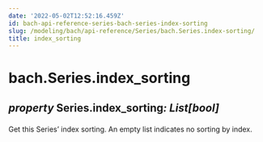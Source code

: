 ```yaml
---
date: '2022-05-02T12:52:16.459Z'
id: bach-api-reference-series-bach-series-index-sorting
slug: /modeling/bach/api-reference/Series/bach.Series.index-sorting/
title: index_sorting
---
```


# bach.Series.index_sorting

<div class="property">

<h2 class="signature-property"><span class="type-annotation"><em>property</em></span> <span class="additional-name">Series.</span><span class="name">index_sorting</span><span class="type-annotation"><em>: List[bool]

</em></span> </h2>


<div class="content">

Get this Series’ index sorting. An empty list indicates no sorting by index.


</div>

</div>
